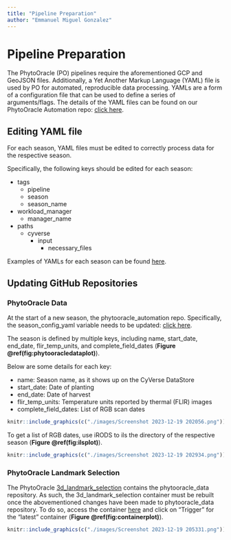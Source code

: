 ---
title: "Pipeline Preparation"
author: "Emmanuel Miguel Gonzalez"
---

\newpage

# Pipeline Preparation
The PhytoOracle (PO) pipelines require the aforementioned GCP and GeoJSON files. Additionally, a Yet Another Markup Language (YAML) file is used by PO for automated, reproducible data processing. YAMLs are a form of a configuration file that can be used to define a series of arguments/flags. The details of the YAML files can be found on our PhytoOracle Automation repo: [click here](https://github.com/phytooracle/automation/blob/main/docs/yaml.md).

## Editing YAML file
For each season, YAML files must be edited to correctly process data for the respective season. 

Specifically, the following keys should be edited for each season:

- tags
  - pipeline
  - season
  - season_name
- workload_manager
  - manager_name
- paths
  - cyverse
    - input
      - necessary_files
      
Examples of YAMLs for each season can be found [here](https://github.com/phytooracle/automation/tree/main/yaml_files).

## Updating GitHub Repositories

### PhytoOracle Data
At the start of a new season, the phytooracle_automation repo. Specifically, the season_config_yaml variable needs to be updated: [click here](https://github.com/phytooracle/phytooracle_data/blob/3e780d8b5c5c5a8515f6dfcd0ec60347d57d8319/phytooracle_data/seasons.py#L11). 

The season is defined by multiple keys, including name, start_date, end_date, flir_temp_units, and complete_field_dates (**Figure \@ref(fig:phytooracledataplot)**).

Below are some details for each key:

- name: Season name, as it shows up on the CyVerse DataStore
- start_date: Date of planting
- end_date: Date of harvest
- flir_temp_units: Temperature units reported by thermal (FLIR) images
- complete_field_dates: List of RGB scan dates

```{r phytooracledataplot, echo=FALSE, out.width="50%", out.height="50%", fig.show='hold', fig.align='center', fig.cap="Section of the $season_config_yaml$ variable in the $phytooracle_data$ GitHub repository."}
knitr::include_graphics(c("./images/Screenshot 2023-12-19 202056.png"))
```

To get a list of RGB dates, use iRODS to ils the directory of the respective season (**Figure \@ref(fig:ilsplot)**).

```{r ilsplot, echo=FALSE, out.width="100%", out.height="100%", fig.show='hold', fig.align='center', fig.cap="Getting RGB dates using iRODS."}
knitr::include_graphics(c("./images/Screenshot 2023-12-19 202934.png"))
```

### PhytoOracle Landmark Selection
The PhytoOracle [3d_landmark_selection](https://github.com/phytooracle/3d_landmark_selection) contains the phytooracle_data repository. As such, the 3d_landmark_selection container must be rebuilt once the abovementioned changes have been made to phytooracle_data repository. To do so, access the container [here](https://hub.docker.com/repository/docker/phytooracle/3d_landmark_selection/builds) and click on "Trigger" for the "latest" container (**Figure \@ref(fig:containerplot)**).

```{r containerplot, echo=FALSE, out.width="100%", out.height="100%", fig.show='hold', fig.align='center', fig.cap="Rebuilding the $3d_landmark_selection$ container on DockerHub."}
knitr::include_graphics(c("./images/Screenshot 2023-12-19 205331.png"))
```

